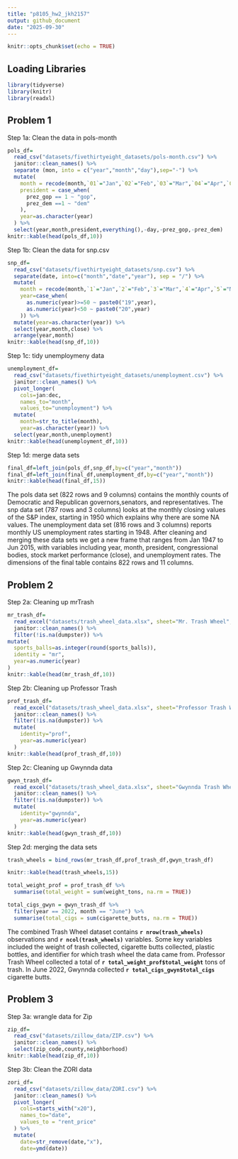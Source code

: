 ```yaml
---
title: "p8105_hw2_jkh2157"
output: github_document
date: "2025-09-30"
---
```


```r
knitr::opts_chunk$set(echo = TRUE)
```

## Loading Libraries 

```r
library(tidyverse)
library(knitr)
library(readxl)
```

## Problem 1

Step 1a: Clean the data in pols-month

```r
pols_df=
  read_csv("datasets/fivethirtyeight_datasets/pols-month.csv") %>% 
  janitor::clean_names() %>% 
  separate (mon, into = c("year","month","day"),sep="-") %>% 
  mutate(
    month = recode(month,`01`="Jan",`02`="Feb",`03`="Mar",`04`="Apr",`05`="May",`06`="Jun",`07`="Jul",`08`="Aug",`09`="Sep",`10`="Oct",`11`="Nov",`12`="Dec"),
    president = case_when(
      prez_gop == 1 ~ "gop",
      prez_dem ==1 ~ "dem"
    ),
    year=as.character(year)
  ) %>% 
  select(year,month,president,everything(),-day,-prez_gop,-prez_dem)
knitr::kable(head(pols_df,10))
```

Step 1b: Clean the data for snp.csv 

```r
snp_df=
  read_csv("datasets/fivethirtyeight_datasets/snp.csv") %>% 
  separate(date, into=c("month","date","year"), sep = "/") %>% 
  mutate(
    month = recode(month,`1`="Jan",`2`="Feb",`3`="Mar",`4`="Apr",`5`="May",`6`="Jun",`7`="Jul",`8`="Aug",`9`="Sep",`10`="Oct",`11`="Nov",`12`="Dec"),
    year=case_when(
      as.numeric(year)>=50 ~ paste0("19",year),
      as.numeric(year)<50 ~ paste0("20",year)
    )) %>% 
  mutate(year=as.character(year)) %>% 
  select(year,month,close) %>% 
  arrange(year,month)
knitr::kable(head(snp_df,10))
```

Step 1c: tidy unemploymeny data 

```r
unemployment_df=
  read_csv("datasets/fivethirtyeight_datasets/unemployment.csv") %>% 
  janitor::clean_names() %>% 
  pivot_longer(
    cols=jan:dec,
    names_to="month",
    values_to="unemployment") %>% 
  mutate(
    month=str_to_title(month),
    year=as.character(year)) %>% 
  select(year,month,unemployment)
knitr::kable(head(unemployment_df,10))
```

Step 1d: merge data sets 

```r
final_df=left_join(pols_df,snp_df,by=c("year","month"))
final_df=left_join(final_df,unemployment_df,by=c("year","month"))
knitr::kable(head(final_df,15))
```

The pols data set (822 rows and 9 columns) contains the monthly counts of Democratic and Republican governors,senators, and representatives. The snp data set (787 rows and 3 columns) looks at the monthly closing values of the S&P index, starting in 1950 which explains why there are some NA values. The unemployment data set (816 rows and 3 columns) reports monthly US unemployment rates starting in 1948. After cleaning and merging these data sets we get a new frame that ranges from Jan 1947 to Jun 2015, with variables including year, month, president, congressional bodies, stock market performance (close), and unemployment rates. The dimensions of the final table contains 822 rows and 11 columns.

## Problem 2 

Step 2a: Cleaning up mrTrash

```r
mr_trash_df=
  read_excel("datasets/trash_wheel_data.xlsx", sheet="Mr. Trash Wheel", range = "A2:N655") %>% 
  janitor::clean_names() %>% 
  filter(!is.na(dumpster)) %>% 
mutate(
  sports_balls=as.integer(round(sports_balls)),
  identity = "mr",
  year=as.numeric(year)
)
knitr::kable(head(mr_trash_df,10))
```

Step 2b: Cleaning up Professor Trash 

```r
prof_trash_df=
  read_excel("datasets/trash_wheel_data.xlsx", sheet="Professor Trash Wheel", range="A2:M123") %>% 
  janitor::clean_names() %>% 
  filter(!is.na(dumpster)) %>% 
  mutate(
    identity="prof",
    year=as.numeric(year)
  )
knitr::kable(head(prof_trash_df,10))
```

Step 2c: Cleaning up Gwynnda data 

```r
gwyn_trash_df=
  read_excel("datasets/trash_wheel_data.xlsx", sheet="Gwynnda Trash Wheel", range = "A2:L266") %>% 
  janitor::clean_names() %>% 
  filter(!is.na(dumpster)) %>% 
  mutate(
    identity="gwynnda",
    year=as.numeric(year)
  )
knitr::kable(head(gwyn_trash_df,10))
```

Step 2d: merging the data sets 

```r
trash_wheels = bind_rows(mr_trash_df,prof_trash_df,gwyn_trash_df)

knitr::kable(head(trash_wheels,15))

total_weight_prof = prof_trash_df %>%
  summarise(total_weight = sum(weight_tons, na.rm = TRUE))

total_cigs_gwyn = gwyn_trash_df %>%
  filter(year == 2022, month == "June") %>%
  summarise(total_cigs = sum(cigarette_butts, na.rm = TRUE))
```

The combined Trash Wheel dataset contains **`r nrow(trash_wheels)`** observations and **`r ncol(trash_wheels)`** variables. Some key variables included the weight of trash collected, cigarette butts collected, plastic bottles, and identifier for which trash wheel the data came from. Professor Trash Wheel collected a total of **`r total_weight_prof$total_weight`** tons of trash. In June 2022, Gwynnda collected **`r total_cigs_gwyn$total_cigs`** cigarette butts.

## Problem 3 

Step 3a: wrangle data for Zip 

```r
zip_df=
  read_csv("datasets/zillow_data/ZIP.csv") %>% 
  janitor::clean_names() %>% 
  select(zip_code,county,neighborhood)
knitr::kable(head(zip_df,10))
```

Step 3b: Clean the ZORI data 

```r
zori_df=
  read_csv("datasets/zillow_data/ZORI.csv") %>% 
  janitor::clean_names() %>% 
  pivot_longer(
    cols=starts_with("x20"),
    names_to="date",
    values_to = "rent_price"
  ) %>% 
  mutate(
    date=str_remove(date,"x"),
    date=ymd(date))
```





